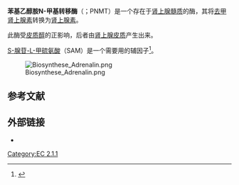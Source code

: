 {{protein
|Name=苯基乙醇胺N-甲基转移酶
|caption=
|image=
|width=
|HGNCid=9160
|Symbol=PNMT
|AltSymbols=PENT
|EntrezGene=5409
|OMIM=171190
|RefSeq=NM_002686
|UniProt=P11086
|PDB=
|ECnumber=2.1.1.28
|Chromosome=17
|Arm=q
|Band=21
|LocusSupplementaryData=-q22
}}
'''苯基乙醇胺N-甲基转移酶'''（{{lang-en|Phenylethanolamine N-methyltransferase}}；PNMT）是一个存在于[[肾上腺髓质|肾上腺髓质]]的酶，其将[[去甲肾上腺素|去甲肾上腺素]]转换为[[肾上腺素|肾上腺素]]。

此酶受[[皮质醇|皮质醇]]的正影响，后者由[[肾上腺皮质|肾上腺皮质]]产生出来。

[[S-腺苷-L-甲硫氨酸|S-腺苷-L-甲硫氨酸]]（SAM）是一个需要用的辅因子<ref name="pmid1426768">{{cite journal | author = Wong DL, Lesage A, Siddall B, Funder JW | title = Glucocorticoid regulation of phenylethanolamine N-methyltransferase in vivo | journal = The FASEB Journal : Official Publication of the Federation of American Societies for Experimental Biology | volume = 6 | issue = 14 | pages = 3310–5 | pmid = 1426768 | doi =  | url = http://www.fasebj.org/cgi/content/abstract/6/14/3310 | issn =  | date = November 1992 | access-date = 2011-03-18 | archive-date = 2008-08-29 | archive-url = https://web.archive.org/web/20080829001831/http://www.fasebj.org/cgi/content/abstract/6/14/3310 | dead-url = no }}</ref>。

[[Image:Biosynthese_Adrenalin.png|left]]
== 参考文献 ==
{{Reflist}}

== 外部链接 ==
* {{MeshName|Phenylethanolamine+N-Methyltransferase}}

{{甲基转移酶}}
{{神经递质代谢酶类}}
[[Category:EC_2.1.1|Category:EC 2.1.1]]